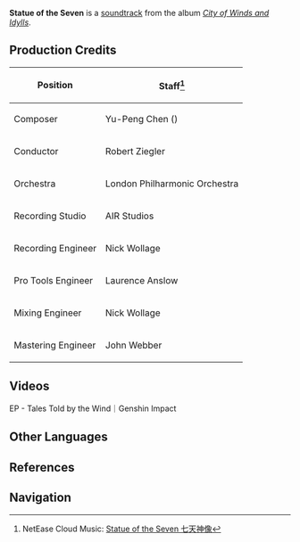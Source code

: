 {{About|the [[Soundtrack]]|the in-game structures|Statue of The Seven}}
{{Soundtrack Infobox
|title          = Statue of The Seven
|image          = City of Winds and Idylls.png
|album          = City of Winds and Idylls
|disc           = 2
|number         = 33
|featured       =
|featured2      =
|featured3      =
|featured_disc  =
|featured_disc2 =
|featured_disc3 =
|youtube_id     = aeEkatw2Heg
|youtube_time   = 518
|spotify_id     = 6Dv4L5oSBUomHLes9RiLyi
|played_in      = Statue of The Seven; Wishes
|during         = [[Statue of The Seven]], [[Wishes|Wish Menu]]
|domain         =
|previous       = Whispering Plain
|next           = Acquaintance (Statue of The Seven)
}}
'''Statue of the Seven''' is a [[soundtrack]] from the album ''[[City of Winds and Idylls]]''.

==Production Credits==
{| class="wikitable" style="text-align:left; height:0.5em"
! Position
! Staff<ref>NetEase Cloud Music: [https://music.163.com/#/song?id=1481390644 Statue of the Seven 七天神像]</ref>
|-
! Composer
| Yu-Peng Chen ({{Lang|zh=陈致逸|mini=1}})
|-
! Conductor
| Robert Ziegler
|-
! Orchestra
| London Philharmonic Orchestra
|-
! Recording Studio
| AIR Studios
|-
! Recording Engineer
| Nick Wollage
|-
! Pro Tools Engineer
| Laurence Anslow
|-
! Mixing Engineer
| Nick Wollage
|-
! Mastering Engineer
| John Webber
|}

==Videos==
<gallery hideaddbutton="true" captionalign="center">
EP - Tales Told by the Wind｜Genshin Impact
</gallery>

==Other Languages==
{{Other Languages
|default_hidden = 1
|en      = Statue of The Seven
|zhs     = 七天神像
|zhs_rm  = Qītiān Shénxiàng
|zht     = 七天神像
|zht_rm  = Qītiān Shénxiàng
|ja      = 七天神像
|ja_rm   = Shichiten-jinzou
}}

==References==
{{Reflist}}

==Navigation==
{{Soundtrack Navbox|City of Winds and Idylls}}